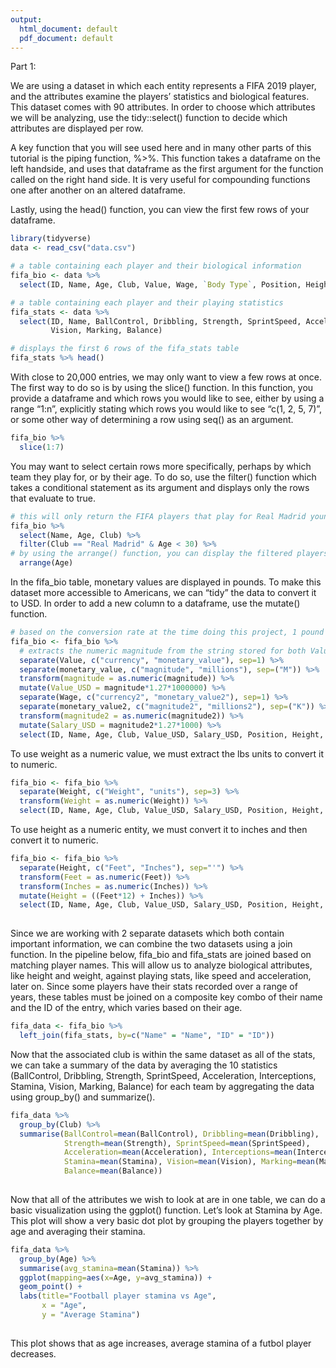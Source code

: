 ```yaml
---
output:
  html_document: default
  pdf_document: default
---
```


Part 1:

We are using a dataset in which each entity represents a FIFA 2019 player, and the attributes examine the players' statistics and biological features. This dataset comes with 90 attributes. In order to choose which attributes we will be analyzing, use the tidy::select() function to decide which attributes are displayed per row.

A key function that you will see used here and in many other parts of this tutorial is the piping function, %>%. This function takes a dataframe on the left handside, and uses that dataframe as the first argument for the function called on the right hand side. It is very useful for compounding functions one after another on an altered dataframe.

Lastly, using the head() function, you can view the first few rows of your dataframe.

```r
library(tidyverse)
data <- read_csv("data.csv")

# a table containing each player and their biological information
fifa_bio <- data %>%
  select(ID, Name, Age, Club, Value, Wage, `Body Type`, Position, Height, Weight)

# a table containing each player and their playing statistics
fifa_stats <- data %>%
  select(ID, Name, BallControl, Dribbling, Strength, SprintSpeed, Acceleration, Interceptions, Stamina, 
         Vision, Marking, Balance)

# displays the first 6 rows of the fifa_stats table
fifa_stats %>% head()

```

With close to 20,000 entries, we may only want to view a few rows at once. The first way to do so is by using the slice() function. In this function, you provide a dataframe and which rows you would like to see, either by using a range "1:n", explicitly stating which rows you would like to see "c(1, 2, 5, 7)", or some other way of determining a row using seq() as an argument.
```r

fifa_bio %>%
  slice(1:7)

```

You may want to select certain rows more specifically, perhaps by which team they play for, or by their age. To do so, use the filter() function which takes a conditional statement as its argument and displays only the rows that evaluate to true.
```r

# this will only return the FIFA players that play for Real Madrid younger than 30
fifa_bio %>%
  select(Name, Age, Club) %>%
  filter(Club == "Real Madrid" & Age < 30) %>%
# by using the arrange() function, you can display the filtered players in age-order.
  arrange(Age)

```

In the fifa_bio table, monetary values are displayed in pounds. To make this dataset more accessible to Americans, we can "tidy" the data to convert it to USD. In order to add a new column to a dataframe, use the mutate() function.
```r

# based on the conversion rate at the time doing this project, 1 pound = 1.27 USD.
fifa_bio <- fifa_bio %>%
  # extracts the numeric magnitude from the string stored for both Value and Wage and then converts it to USD by using the mutate() function.
  separate(Value, c("currency", "monetary_value"), sep=1) %>%
  separate(monetary_value, c("magnitude", "millions"), sep=("M")) %>%
  transform(magnitude = as.numeric(magnitude)) %>%
  mutate(Value_USD = magnitude*1.27*1000000) %>%
  separate(Wage, c("currency2", "monetary_value2"), sep=1) %>%
  separate(monetary_value2, c("magnitude2", "millions2"), sep=("K")) %>%
  transform(magnitude2 = as.numeric(magnitude2)) %>%
  mutate(Salary_USD = magnitude2*1.27*1000) %>%
  select(ID, Name, Age, Club, Value_USD, Salary_USD, Position, Height, Weight)

```

To use weight as a numeric value, we must extract the lbs units to convert it to numeric.
```r

fifa_bio <- fifa_bio %>%
  separate(Weight, c("Weight", "units"), sep=3) %>%
  transform(Weight = as.numeric(Weight)) %>%
  select(ID, Name, Age, Club, Value_USD, Salary_USD, Position, Height, Weight)

```

To use height as a numeric entity, we must convert it to inches and then convert it to numeric.
```r

fifa_bio <- fifa_bio %>%
  separate(Height, c("Feet", "Inches"), sep="'") %>%
  transform(Feet = as.numeric(Feet)) %>%
  transform(Inches = as.numeric(Inches)) %>%
  mutate(Height = ((Feet*12) + Inches)) %>%
  select(ID, Name, Age, Club, Value_USD, Salary_USD, Position, Height, Weight)
  
```

Since we are working with 2 separate datasets which both contain important information, we can combine the two datasets using a join function. In the pipeline below, fifa_bio and fifa_stats are joined based on matching player names. This will allow us to analyze biological attributes, like height and weight, against playing stats, like speed and acceleration, later on. Since some players have their stats recorded over a range of years, these tables must be joined on a composite key combo of their name and the ID of the entry, which varies based on their age.

```r

fifa_data <- fifa_bio %>%
  left_join(fifa_stats, by=c("Name" = "Name", "ID" = "ID"))

```

Now that the associated club is within the same dataset as all of the stats, we can take a summary of the data by averaging the 10 statistics (BallControl, Dribbling, Strength, SprintSpeed, Acceleration, Interceptions, Stamina, Vision, Marking, Balance) for each team by aggregating the data using group_by() and summarize().
```r

fifa_data %>%
  group_by(Club) %>%
  summarise(BallControl=mean(BallControl), Dribbling=mean(Dribbling), 
            Strength=mean(Strength), SprintSpeed=mean(SprintSpeed), 
            Acceleration=mean(Acceleration), Interceptions=mean(Interceptions), 
            Stamina=mean(Stamina), Vision=mean(Vision), Marking=mean(Marking), 
            Balance=mean(Balance))
  
```

Now that all of the attributes we wish to look at are in one table, we can do a basic visualization using the ggplot() function. Let's look at Stamina by Age. This plot will show a very basic dot plot by grouping the players together by age and averaging their stamina.
```r

fifa_data %>%
  group_by(Age) %>%
  summarise(avg_stamina=mean(Stamina)) %>%
  ggplot(mapping=aes(x=Age, y=avg_stamina)) +
  geom_point() +
  labs(title="Football player stamina vs Age",
       x = "Age",
       y = "Average Stamina")
  
```

This plot shows that as age increases, average stamina of a futbol player decreases.







 